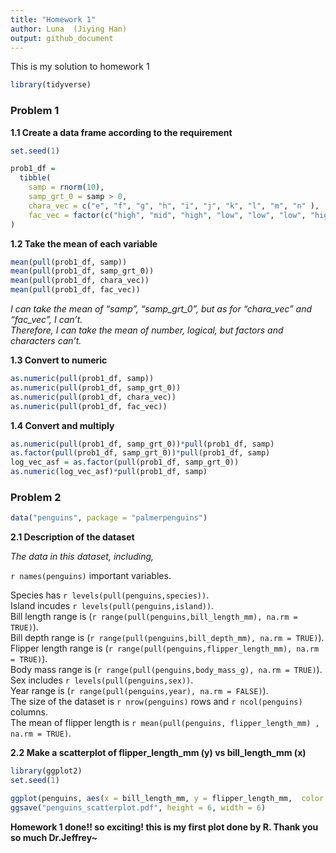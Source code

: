 ```yaml
---
title: "Homework 1"
author: Luna  (Jiying Han)  
output: github_document
---
```


This is my solution to homework 1


```r
library(tidyverse)
```

### Problem 1

**1.1 Create a data frame according to the requirement**

```r
set.seed(1)

prob1_df = 
  tibble(
    samp = rnorm(10), 
    samp_grt_0 = samp > 0,  
    chara_vec = c("e", "f", "g", "h", "i", "j", "k", "l", "m", "n" ),
    fac_vec = factor(c("high", "mid", "high", "low", "low", "low", "high", "mid", "mid",   "mid" )),
)
```

**1.2 Take the mean of each variable**

```r
mean(pull(prob1_df, samp))
mean(pull(prob1_df, samp_grt_0))
mean(pull(prob1_df, chara_vec))
mean(pull(prob1_df, fac_vec))
```


_I can take the mean of "samp", "samp_grt_0", but as for "chara_vec" and "fac_vec", I can't.  
Therefore, I can take the mean of number, logical, but factors and characters can't._

**1.3 Convert to numeric**

```r
as.numeric(pull(prob1_df, samp))
as.numeric(pull(prob1_df, samp_grt_0))
as.numeric(pull(prob1_df, chara_vec))
as.numeric(pull(prob1_df, fac_vec))
```

**1.4 Convert and multiply**

```r
as.numeric(pull(prob1_df, samp_grt_0))*pull(prob1_df, samp)
as.factor(pull(prob1_df, samp_grt_0))*pull(prob1_df, samp)
log_vec_asf = as.factor(pull(prob1_df, samp_grt_0))
as.numeric(log_vec_asf)*pull(prob1_df, samp)
```



### Problem 2

```r
data("penguins", package = "palmerpenguins")
```

**2.1 Description of the dataset**

_The data in this dataset, including,_

  `r names(penguins)` important variables.
    
    
   Species has `r levels(pull(penguins,species))`.  
   Island incudes `r levels(pull(penguins,island))`.  
   Bill length range is (`r range(pull(penguins,bill_length_mm), na.rm = TRUE)`).  
   Bill depth range is (`r range(pull(penguins,bill_depth_mm), na.rm = TRUE)`).  
   Flipper length range is (`r range(pull(penguins,flipper_length_mm), na.rm = TRUE)`).  
   Body mass range is (`r range(pull(penguins,body_mass_g), na.rm = TRUE)`).  
   Sex includes `r levels(pull(penguins,sex))`.  
   Year range is (`r range(pull(penguins,year), na.rm = FALSE)`).  
   The size of the dataset is `r nrow(penguins)` rows and `r ncol(penguins)` columns.  
   The mean of flipper length is `r mean(pull(penguins, flipper_length_mm) , na.rm = TRUE)`. 


**2.2 Make a scatterplot of flipper_length_mm (y) vs bill_length_mm (x)**


```r
library(ggplot2)
set.seed(1)

ggplot(penguins, aes(x = bill_length_mm, y = flipper_length_mm,  color = species)) + geom_point()
ggsave("penguins_scatterplot.pdf", height = 6, width = 6)
```

**Homework 1 done!! so exciting! this is my first plot done by R. Thank you so much Dr.Jeffrey~**